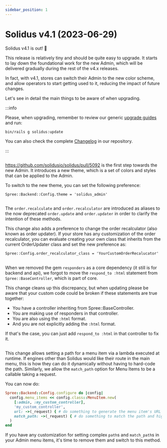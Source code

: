 ```yaml
---
sidebar_position: 1
---
```



# Solidus v4.1 (2023-06-29)

<MinimalRequirements ruby="3.0" rails="7.0" />

Solidus v4.1 is out! 🎉

This release is relatively tiny and should be quite easy to upgrade. It starts to lay down the foundational
work for the new Admin, which will be delivered gradually during the rest of the v4.x releases.

In fact, with v4.1, stores can switch their Admin to the new color scheme, and allow operators to start
getting used to it, reducing the impact of future changes.

Let's see in detail the main things to be aware of when upgrading.

:::info

Please, when upgrading, remember to review our generic [upgrade guides](/getting-started/upgrading-solidus.mdx) and run:

```
bin/rails g solidus:update
```

You can also check the complete [Changelog](https://github.com/solidusio/solidus/blob/v4.1/CHANGELOG.md) in our repository.

:::

## <PRLink description="Add a new admin theme" number="5092" />

https://github.com/solidusio/solidus/pull/5092 is the first step towards the new Admin. It introduces a new
theme, which is a set of colors and styles that can be applied to the Admin.

To switch to the new theme, you can set the following preference:

```
Spree::Backend::Config.theme = 'solidus_admin'
```

## <PRLink description="Allow changing the order recalculator" number="5110" />

The `order.recalculate` and `order.recalculator` are introduced as aliases to the now deprecated
`order.update` and `order.updater` in order to clarify the intention of these methods.

This change also adds a preference to change the order recalculator (also known as order updater).
If your store has any customization of the order recalculator, you can evaluate creating
your own class that inherits from the current OrderUpdater class and set the new preference as:

```
Spree::Config.order_recalculator_class = 'YourCustomOrderRecalucator'
```

## <PRLink description="Remove respond_to :html from Spree::BaseController" number="5158" />

When we removed the gem `responders` as a core dependency (it still is for backend and api),
we forgot to move the `respond_to :html` statement from `Spree::BaseController`, which is part
of core.

This change cleans up this discrepancy, but when updating please be aware that your custom code
could be broken if these statements are true together:

- You have a controller inheriting from Spree::BaseController.
- You are making use of responders in that controller.
- You are also using the `:html` format.
- And you are not explicitly adding the `:html` format.

If that's the case, you can just add `respond_to :html` in that controller to fix it.

## <PRLink description="Allow lambda in menu item :match_path option and URL" number="5152" />

This change allows setting a path for a menu item via a lambda executed at runtime. If engines other than Solidus
would like their route in the main menu, this is how they can do it dynamically without having to hard-code the path.
Similarly, we allow the `match_path` option for Menu Items to be a callable taking a request.

You can now do:

```ruby
Spree::Backend::Config.configure do |config|
  config.menu_items << config.class::MenuItem.new(
    [:admin, :my_custom_controller],
    'my_custom_controller',
    url: ->(_request) { # do something to generate the menu item's URL },
    match_path: ->(_request) { # do something to match the path and highlight the menu item }
  )
end
```

If you have any customization for setting complex `path`s and `match_path`s in your Admin menu items,
it's time to remove them and switch to this method.
